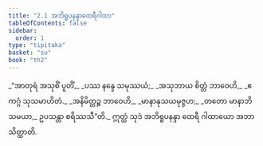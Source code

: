 ```yaml
---
title: "2.1 အဘိရူပနန္ဒာထေရီဂါထာ"
tableOfContents: false
sidebar:
  order: 1
type: "tipitaka"
basket: "su"
book: "th2"
---
```



<DynamicBreadcrumb />

<Division number="19" book="th2">

<Paragraph number="39" type="verses" book="th2">
_“အာတုရံ အသုစိံ ပူတိံ,_  
_ပဿ နန္ဒေ သမုဿယံ;_  
_အသုဘာယ စိတ္တံ ဘာဝေဟိ,_  
_ဧကဂ္ဂံ သုသမာဟိတံ._  

</Paragraph>

</Division>
<Division number="20" book="th2">

<Paragraph number="40" type="verses" book="th2">
_အနိမိတ္တဉ္စ ဘာဝေဟိ,_  
_မာနာနုသယမုဇ္ဇဟ;_  
_တတော မာနာဘိသမယာ,_  
ဥပသန္တာ စရိဿသီ”တိ._  

</Paragraph>

<Paragraph number="41" book="th2">
ဣတ္ထံ သုဒံ အဘိရူပနန္ဒာ ထေရီ ဂါထာယော အဘာသိတ္ထာတိ.
</Paragraph>
</Division>